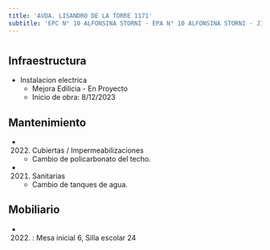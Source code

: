 ```yaml
---
title: 'AVDA. LISANDRO DE LA TORRE 1171'
subtitle: 'EPC N° 10 ALFONSINA STORNI - EPA N° 10 ALFONSINA STORNI - JIN C (EPCJS 10/20°)'
---
```


#
## Infraestructura

* Instalacion electrica 
    + Mejora Edilicia - En Proyecto 
    + Inicio de obra: 8/12/2023 






## Mantenimiento

*  (2022) Cubiertas / Impermeabilizaciones 
    + Cambio de policarbonato del techo.

*  (2021) Sanitarias 
    + Cambio de tanques de agua.





## Mobiliario

*  (2022) : Mesa inicial 6, Silla escolar 24 



